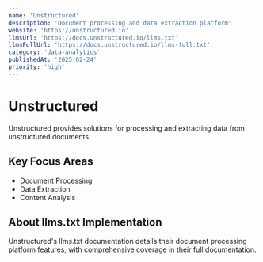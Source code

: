 ```yaml
---
name: 'Unstructured'
description: 'Document processing and data extraction platform'
website: 'https://unstructured.io'
llmsUrl: 'https://docs.unstructured.io/llms.txt'
llmsFullUrl: 'https://docs.unstructured.io/llms-full.txt'
category: 'data-analytics'
publishedAt: '2025-02-24'
priority: 'high'
---
```


# Unstructured

Unstructured provides solutions for processing and extracting data from unstructured documents.

## Key Focus Areas

- Document Processing
- Data Extraction
- Content Analysis

## About llms.txt Implementation

Unstructured's llms.txt documentation details their document processing platform features, with comprehensive coverage in their full documentation.
